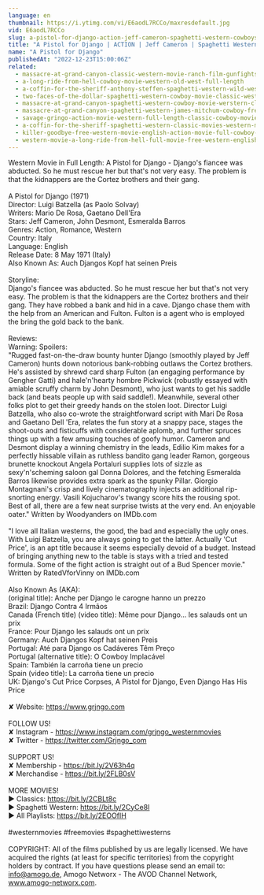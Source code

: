 ```yaml
---
language: en
thumbnail: https://i.ytimg.com/vi/E6aodL7RCCo/maxresdefault.jpg
vid: E6aodL7RCCo
slug: a-pistol-for-django-action-jeff-cameron-spaghetti-western-cowboys
title: "A Pistol for Django | ACTION | Jeff Cameron | Spaghetti Western | Cowboys"
name: "A Pistol for Django"
publishedAt: "2022-12-23T15:00:06Z"
related:
  - massacre-at-grand-canyon-classic-western-movie-ranch-film-gunfights
  - a-long-ride-from-hell-cowboy-movie-western-old-west-full-length
  - a-coffin-for-the-sheriff-anthony-steffen-spaghetti-western-wild-west-english
  - two-faces-of-the-dollar-spaghetti-western-cowboy-movie-classic-western-english
  - massacre-at-grand-canyon-spaghetti-western-cowboy-movie-werstern-classic-english
  - massacre-at-grand-canyon-spaghetti-western-james-mitchum-cowboy-free-westerns
  - savage-gringo-action-movie-western-full-length-classic-cowboy-movie-english
  - a-coffin-for-the-sheriff-spaghetti-western-classic-movies-western-movie-cowboy-film
  - killer-goodbye-free-western-movie-english-action-movie-full-cowboy-film
  - western-movie-a-long-ride-from-hell-full-movie-free-western-english
---
```


Western Movie in Full Length: A Pistol for Django - Django's fiancee was abducted. So he must rescue her but that's not very easy. The problem is that the kidnappers are the Cortez brothers and their gang.<br />
<br />
A Pistol for Django (1971)<br />
Director: Luigi Batzella (as Paolo Solvay)<br />
Writers: Mario De Rosa, Gaetano Dell'Era <br />
Stars: Jeff Cameron, John Desmont, Esmeralda Barros<br />
Genres: Action, Romance, Western <br />
Country: Italy<br />
Language: English<br />
Release Date: 8 May 1971 (Italy) <br />
Also Known As: Auch Djangos Kopf hat seinen Preis <br />
<br />
Storyline:<br />
Django's fiancee was abducted. So he must rescue her but that's not very easy. The problem is that the kidnappers are the Cortez brothers and their gang. They have robbed a bank and hid in a cave. Django chase them with the help from an American and Fulton. Fulton is a agent who is employed the bring the gold back to the bank.<br />
<br />
Reviews:<br />
Warning: Spoilers:<br />
"Rugged fast-on-the-draw bounty hunter Django (smoothly played by Jeff Cameron) hunts down notorious bank-robbing outlaws the Cortez brothers. He's assisted by shrewd card sharp Fulton (an engaging performance by Gengher Gatti) and hale'n'hearty hombre Pickwick (robustly essayed with amiable scruffy charm by John Desmont), who just wants to get his saddle back (and beats people up with said saddle!). Meanwhile, several other folks plot to get their greedy hands on the stolen loot. Director Luigi Batzella, who also co-wrote the straightforward script with Mari De Rosa and Gaetano Dell 'Era, relates the fun story at a snappy pace, stages the shoot-outs and fisticuffs with considerable aplomb, and further spruces things up with a few amusing touches of goofy humor. Cameron and Desmont display a winning chemistry in the leads, Edilio Kim makes for a perfectly hissable villain as ruthless bandito gang leader Ramon, gorgeous brunette knockout Angela Portaluri supplies lots of sizzle as sexy'n'scheming saloon gal Donna Dolores, and the fetching Esmeralda Barros likewise provides extra spark as the spunky Pillar. Giorgio Montagnani's crisp and lively cinematography injects an additional rip-snorting energy. Vasili Kojucharov's twangy score hits the rousing spot. Best of all, there are a few neat surprise twists at the very end. An enjoyable oater." Written by Woodyanders on IMDb.com <br />
<br />
"I love all Italian westerns, the good, the bad and especially the ugly ones. With Luigi Batzella, you are always going to get the latter. Actually 'Cut Price', is an apt title because it seems especially devoid of a budget. Instead of bringing anything new to the table is stays with a tried and tested formula. Some of the fight action is straight out of a Bud Spencer movie." Written by RatedVforVinny on IMDb.com <br />
<br />
Also Known As (AKA):<br />
(original title): Anche per Django le carogne hanno un prezzo<br />
Brazil: Django Contra 4 Irmãos<br />
Canada (French title) (video title): Même pour Django... les salauds ont un prix<br />
France: Pour Django les salauds ont un prix<br />
Germany: Auch Djangos Kopf hat seinen Preis<br />
Portugal: Até para Django os Cadáveres Têm Preço<br />
Portugal (alternative title): O Cowboy Implacável<br />
Spain: También la carroña tiene un precio<br />
Spain (video title): La carroña tiene un precio<br />
UK: Django's Cut Price Corpses, A Pistol for Django, Even Django Has His Price<br />
<br />
✘ Website: https://www.grjngo.com<br />
<br />
FOLLOW US!<br />
✘ Instagram - https://www.instagram.com/grjngo_westernmovies<br />
✘ Twitter - https://twitter.com/Grjngo_com<br />
<br />
SUPPORT US!<br />
✘ Membership - https://bit.ly/2V63h4q<br />
✘ Merchandise - https://bit.ly/2FLB0sV<br />
<br />
MORE MOVIES! <br />
► Classics: https://bit.ly/2CBLt8c <br />
► Spaghetti Western: https://bit.ly/2CyCe8I <br />
► All Playlists: https://bit.ly/2EOOfIH <br />
<br />
#westernmovies #freemovies #spaghettiwesterns<br />
<br />
COPYRIGHT: All of the films published by us are legally licensed. We have acquired the rights (at least for specific territories) from the copyright holders by contract. If you have questions please send an email to: info@amogo.de, Amogo Networx - The AVOD Channel Network, www.amogo-networx.com.